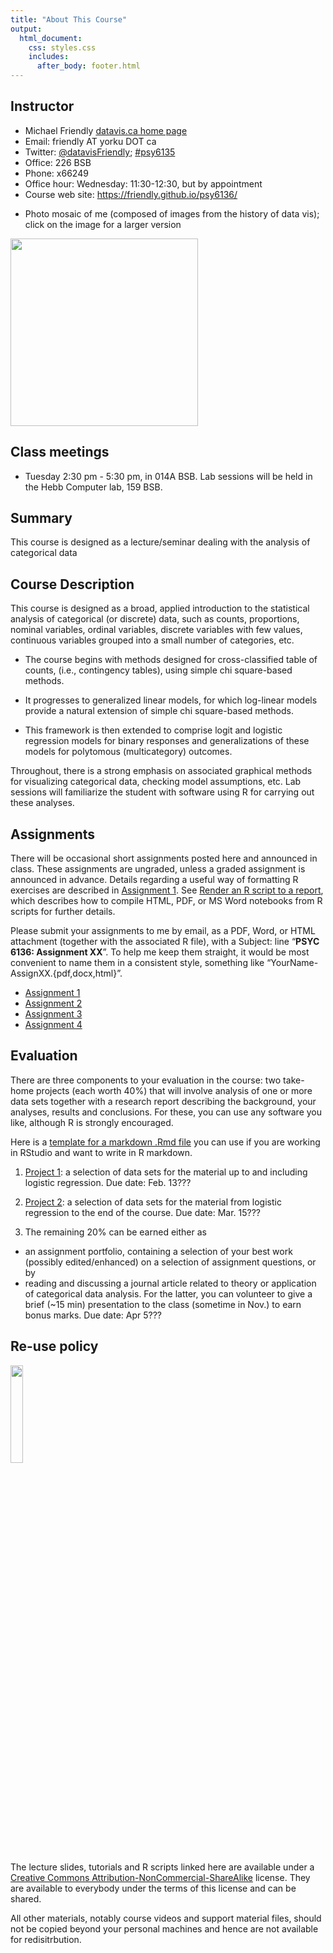 ```yaml
---
title: "About This Course"
output:
  html_document:
    css: styles.css
    includes:
      after_body: footer.html
---
```



## Instructor

* Michael Friendly [datavis.ca home page](http://datavis.ca)
* Email: friendly AT yorku DOT ca
* Twitter: [@datavisFriendly](http://twitter.com/datavisFriendly); [#psy6135](https://twitter.com/search?q=%23psy6135)
* Office: 226 BSB
* Phone: x66249
* Office hour: Wednesday: 11:30-12:30, but by appointment
* Course web site: [https://friendly.github.io/psy6136/](https://friendly.github.io/psy6136/)
<!--
* TAs: 
  + Nataly Beribisky <natalyb1 AR yorku DOT ca>
  + Justeena Zaki-Azat <justeena AT yorku DOT ca>
-->

<!-- ```{r, out.width = "400px"} -->
<!-- knitr::include_graphics("images/MichaelFriendly-Mosaic-50pct-cropped.jpg") -->
<!-- ``` -->

* Photo mosaic of me (composed of images from the history of data vis); click on the image for a larger version

<a href="icons/MichaelFriendly-Mosaic-50pct-cropped.jpg"><img src="icons/MichaelFriendly-Mosaic-50pct-cropped.jpg" width="300px"></a>

## Class meetings {#meetings}

* Tuesday 2:30 pm - 5:30 pm, 
in 014A BSB. Lab sessions will be held in the Hebb Computer lab, 159 BSB.

<!--
## Class discussion forum

This term we will be using eClass for class discussion. The system is designed to make it
easier to communicate with your classmates, the TA, and myself.
Rather than emailing questions to a listserv or to us individually, 
I encourage you to post your questions on eClass. 

Students in the course are automatically subscribed.
The link is: https://eclass.yorku.ca/eclass/user/index.php?id=37950
-->

## Summary

This course is designed as a lecture/seminar dealing with the analysis of categorical data

## Course Description {#description}

This course is designed as a broad, applied introduction to the statistical analysis of categorical (or discrete) data, such as counts, proportions, nominal variables, ordinal variables, discrete variables with few values, continuous variables grouped into a small number of categories, etc. 

* The course begins with methods designed for cross-classified table of counts, (i.e., contingency tables), using simple chi square-based methods. 

* It progresses to generalized linear models, for which log-linear models provide a natural extension of simple chi square-based methods. 

* This framework is then extended to comprise logit and logistic regression models for binary responses and generalizations of these models for polytomous (multicategory) outcomes.

Throughout, there is a strong emphasis on associated graphical methods for visualizing categorical data, checking model assumptions, etc. Lab sessions will familiarize the student with software using R for carrying out these analyses.

## Assignments {#assign}

There will be occasional short assignments posted here and announced in class. These assignments are
ungraded, unless a graded assignment is announced in advance.  Details regarding a useful way of
formatting R exercises are described in <a href="assign/assign1.pdf">Assignment 1</a>.
See [Render an R script to a report](https://bookdown.org/yihui/rmarkdown-cookbook/spin.html),
which describes how to compile HTML, PDF, or MS Word notebooks from R scripts for further details.

Please submit your assignments to me by email, as a PDF, Word, or HTML attachment
(together with the associated R file),
with
a Subject: line "**PSYC 6136: Assignment XX**".
To help me keep them straight, it would be most convenient to name them in a consistent style, something like
"YourName-AssignXX.{pdf,docx,html}". 


* [Assignment 1](assign/assign1.pdf) 
  <!-- [Answers](assign/ans1.R) -->
* [Assignment 2](assign/assign2.pdf) 
  <!-- [Answers](assign/ans2.R) -->
* [Assignment 3](assign/assign3.pdf) 
  <!-- [Answers](assign/ans3.R) -->
* [Assignment 4](assign/assign4.pdf) 
  <!-- [Answers](assign/ans4.R) -->


## Evaluation {#evaluation}

There are three  components to your evaluation in the course: two take-home projects (each worth 40%) that will involve analysis of one or more data sets together with a research report describing the background, your analyses, results and conclusions. For these, you can use any software you like, although R is strongly encouraged.

Here is a [template for a markdown .Rmd file](assign/RMarkdown-template.Rmd)
you can use if you are working in RStudio and want to
write in R markdown.

1. [Project 1](assign/project1.pdf):
a selection of data sets for the material up to and including logistic regression. Due date: Feb. 13???

2. [Project 2](assign/project2.pdf):
a selection of data sets for the material from logistic regression to the end of the course. Due date: Mar. 15???

3. The remaining 20% can be earned either as

  * an assignment portfolio, containing a selection of your best work (possibly edited/enhanced) on a selection of assignment questions, or by
  * reading and discussing a journal article related to theory or application of categorical data analysis. For the latter, you can volunteer to give a brief (~15 min) presentation to the class (sometime in Nov.) to earn bonus marks. Due date: Apr 5???


## Re-use policy

![](icons/cc-by-nc-sa-icon.png){width="20%"}

The lecture slides, tutorials and R scripts linked here are available under a [Creative Commons Attribution-NonCommercial-ShareAlike](https://creativecommons.org/licenses/by-nc-sa/4.0/legalcode) license. They are available to everybody under the terms of this license and can be shared.

All other materials, notably course videos and support material files, should not be copied beyond your personal machines and hence are not available for redisitrbution.